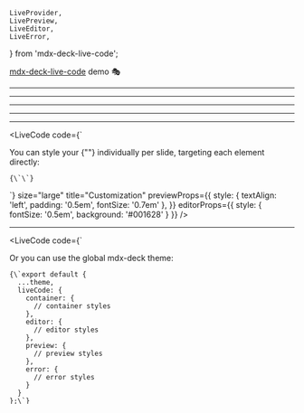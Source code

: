 	LiveProvider,
	LivePreview,
	LiveEditor,
	LiveError,
} from 'mdx-deck-live-code';

<Head>
	<title>mdx-deck-live-code demo</title>
</Head>

[mdx-deck-live-code](https://github.com/jreinhold/mdx-deck-live-code) demo 🎭

---

<LiveCode
	size="small"
	title="There's a size for everyone"
	code="<p>Small? 👇</p>"
/>

---

<LiveCode
	size="medium"
	title="There's a size for everyone"
	code="<h3>Medium? 👉</h3>"
/>

---

<LiveCode
	size="large"
	title="There's a size for everyone"
	code="<h2>Large? 👆</h2>"
/>

---

<LiveCode size="fullscreen" code="<h1>...or maybe just all in? 🖥</h1>" />

---

<LiveCode
	code={`<div>You can style your {"<LiveCode/>"} 
  individually per slide,
  targeting each element directly:
  <pre><code>{\`<LiveCode
  previewProps={{
    style: {
      textAlign: 'left',
      padding: '0.5em'
      }
    }}
  editorProps={{
    style: {
      fontSize: '0.5em',
      background: '#001628'
    }
  }}
/>\`}</code></pre>
  </div>`}
	size="large"
	title="Customization"
	previewProps={{
		style: { textAlign: 'left', padding: '0.5em', fontSize: '0.7em' },
	}}
	editorProps={{ style: { fontSize: '0.5em', background: '#001628' } }}
/>

---

<LiveCode
	code={`<div>Or you can use the global mdx-deck theme:
  <pre><code>{\`export default {
  ...theme,
  liveCode: {
    container: {
      // container styles
    },
    editor: {
      // editor styles
    },
    preview: {
      // preview styles
    },
    error: {
      // error styles
    }
  }
};\`}</code></pre>
  </div>`}
	size="fullscreen"
	previewProps={{
		style: { textAlign: 'left', padding: '0.5em', fontSize: '0.7em' },
	}}
	editorProps={{ style: { fontSize: '0.5em', background: '#001628' } }}
/>

---

<LiveCode
	code={`
  <div>
  <p>Use either one of the key combos</p>
    <ul>
      <li>
        <code>ESC</code>
      </li>
      <li>
        <code>CTRL + M</code> (Windows and Linux)
      </li>
      <li>
        <code>CTRL + SHIFT + M</code> (Mac)
      </li>
    </ul>
	To unfocus the editor, and navigate the deck again
  </div>`}
	size="large"
	title={`"Argh, I can't use my arrow keys anymore! 😱"`}
	previewProps={{
		style: { textAlign: 'left', padding: '0.5em', fontSize: '0.7em' },
	}}
	editorProps={{ style: { fontSize: '0.5em', background: '#001628' } }}
/>

---

<LiveCode
	title="It even does React Functional Components, thanks to react-live"
	code={`() => {
  const type = "Functional Component";
  return (<p>Hi, I'm a {type}!</p>)
}`}
	editorProps={{ style: { fontSize: '0.5em', background: '#001628' } }}
/>

---

<LiveCode
	title="... and classes"
	code={`class MyComp extends React.Component {
	  constructor(){
		  this.state = {
			  value: 'class'
		  };
	  }
	  render() {
  return (<div><p>This is a {this.state.value} component!</p>
  <input onChange={(e) => this.setState({value: e.target.value})} value={this.state.value} />
  </div>)
}
}`}
	editorProps={{ style: { fontSize: '0.5em', background: '#001628' } }}
/>

---

(imperetive)
in fact, it does anything react-live (link) does!
(noInline)

---

For more complex code, you can write it in a file instead of as inline text
using npm install raw loader
bla bla

---

NOTES:

- use example files for more complex examples (or all?) for better formatting

---

Test with low level components

<LiveProvider code="<h2>🙋🏻‍♂️ 🌎</h2>">
  <LiveError/>
  <LivePreview/>
  <LiveEditor/>
</LiveProvider>
---

## Edit this file

To create your presentation

```notes
- Create speaker notes in fenced code blocks
```

---

<https://github.com/jxnblk/mdx-deck>
